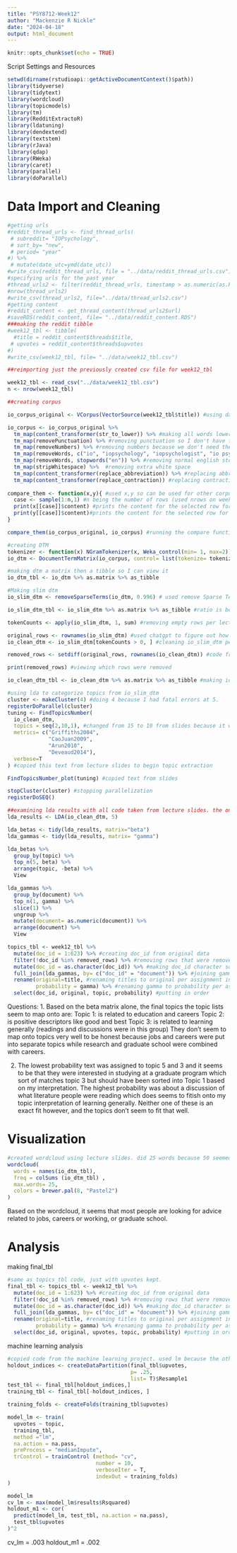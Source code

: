```yaml
---
title: "PSY8712-Week12"
author: "Mackenzie R Nickle"
date: "2024-04-18"
output: html_document
---
```


```r
knitr::opts_chunk$set(echo = TRUE)
```

Script Settings and Resources
```r
setwd(dirname(rstudioapi::getActiveDocumentContext()$path))
library(tidyverse)
library(tidytext)
library(wordcloud)
library(topicmodels)
library(tm)
library(RedditExtractoR)
library(ldatuning)
library(dendextend)
library(textstem)
library(rJava)
library(qdap)
library(RWeka)
library(caret)
library(parallel)
library(doParallel)
```


# Data Import and Cleaning

```r
#getting urls
#reddit_thread_urls <- find_thread_urls(
 # subreddit= "IOPsychology",
 # sort_by= "new",
 # period= "year"
#) %>%
 # mutate(date_utc=ymd(date_utc))
#write_csv(reddit_thread_urls, file = "../data/reddit_thread_urls.csv")
#specifying urls for the past year
#thread_urls2 <- filter(reddit_thread_urls, timestamp > as.numeric(as.POSIXct(Sys.Date()-365)))
#nrow(thread_urls2)
#write_csv(thread_urls2, file="../data/thread_urls2.csv")
#getting content
#reddit_content <- get_thread_content(thread_urls2$url)
#saveRDS(reddit_content, file= "../data/reddit_content.RDS")
###making the reddit tibble
#week12_tbl <- tibble(
  #title = reddit_content$threads$title,
 # upvotes = reddit_content$threads$upvotes
#)
#write_csv(week12_tbl, file= "../data/week12_tbl.csv")

##reimporting just the previously created csv file for week12_tbl

week12_tbl <- read_csv("../data/week12_tbl.csv")
n <- nrow(week12_tbl)
```

```r
##creating corpus

io_corpus_original <- VCorpus(VectorSource(week12_tbl$title)) #using data camp procedures

io_corpus <- io_corpus_original %>% 
  tm_map(content_transformer(str_to_lower)) %>% #making all words lowercase so I don't have to specify IO vs io
  tm_map(removePunctuation) %>% #removing punctuation so I don't have to deal with punctuation when getting rid of io psych 
  tm_map(removeNumbers) %>% #removing numbers because we don't need these for this analysis
  tm_map(removeWords, c("io", "iopsychology", "iopsychologist", "io psych", "riopsychology", "iopsychologists", "riopsychologists", "industrial organizational psychology", "industrial organizational psych", "io psychs", "psychology", "psych", "industrial organizational", "iop", "industrialorganizational")) %>% 
  tm_map(removeWords, stopwords("en")) %>% #removing normal english stopwords. did this after removing the io stuff because it was getting rid of i's 
  tm_map(stripWhitespace) %>%  #removing extra white space
  tm_map(content_transformer(replace_abbreviation)) %>% #replacing abbreviations
  tm_map(content_transformer(replace_contraction)) #replacing contractions
  
compare_them <- function(x,y){ #used x,y so can be used for other corpuses if needed
  case <- sample(1:n,1) #n being the number of rows (used nrows on week12_tbl for this but wanted the function to work outside of specific tibble)
  print(x[[case]]$content) #prints the content for the selected row for x
  print(y[[case]]$content)#prints the content for the selected row for y 
}

compare_them(io_corpus_original, io_corpus) #running the compare function to see differences between the original corpus and the preprocessed corpus. seems to be goodish
```

```r
#creating DTM 
tokenizer <- function(x) NGramTokenizer(x, Weka_control(min= 1, max=2)) #creating tokenizer like data campl to include unigrams and bigrams
io_dtm <- DocumentTermMatrix(io_corpus, control= list(tokenize= tokenizer))

#making dtm a matrix then a tibble so I can view it
io_dtm_tbl <- io_dtm %>% as.matrix %>% as_tibble

#Making slim dtm
io_slim_dtm <- removeSparseTerms(io_dtm, 0.996) # used remove Sparse Terms, messed around with the percentage to get the correct ratio. .997 was 623:519 while .995 was 623:168

io_slim_dtm_tbl <- io_slim_dtm %>% as.matrix %>% as_tibble #ratio is between 2:1 to 3:1 because it's 623 to 250

tokenCounts <- apply(io_slim_dtm, 1, sum) #removing empty rows per lecture slides

original_rows <- rownames(io_slim_dtm) #used chatgpt to figure out how to save which rows would be removed
io_clean_dtm <- io_slim_dtm[tokenCounts > 0, ] #cleaning io_slim_dtm per lecture slides

removed_rows <- setdiff(original_rows, rownames(io_clean_dtm)) #code from chatgpt to see which rows were removed

print(removed_rows) #viewing which rows were removed

io_clean_dtm_tbl <- io_clean_dtm %>% as.matrix %>% as_tibble #making io_clean_dtm a matrix and a tibble so I can examine. Cleaning removed 54 observations. 
```

```r
#using lda to categorize topics from io_slim_dtm
cluster <- makeCluster(4) #doing 4 because I had fatal errors at 5. 
registerDoParallel(cluster)
tuning <- FindTopicsNumber(
  io_clean_dtm,
  topics = seq(2,10,1), #changed from 15 to 10 from slides because it was causing fatal errors
  metrics= c("Griffiths2004",
             "CaoJuan2009",
             "Arun2010",
             "Deveaud2014"),
  verbose=T
) #copied this text from lecture slides to begin topic extraction

FindTopicsNumber_plot(tuning) #copied text from slides

stopCluster(cluster) #stopping parallelization
registerDoSEQ()
```

```r
##examining lda results with all code taken from lecture slides. the only edit was switching from 10 factors to 5 which I made because ten seemed like too many. 
lda_results <- LDA(io_clean_dtm, 5) 

lda_betas <- tidy(lda_results, matrix="beta")
lda_gammas <- tidy(lda_results, matrix= "gamma")

lda_betas %>% 
  group_by(topic) %>%
  top_n(5, beta) %>%
  arrange(topic, -beta) %>%
  View

lda_gammas %>% 
  group_by(document) %>%
  top_n(1, gamma) %>%
  slice(1) %>%
  ungroup %>%
  mutate(document= as.numeric(document)) %>%
  arrange(document) %>%
  View
```

```r
topics_tbl <- week12_tbl %>%
  mutate(doc_id = 1:623) %>% #creating doc_id from original data
  filter(!doc_id %in% removed_rows) %>% #removing rows that were removed when creating the topics
  mutate(doc_id = as.character(doc_id)) %>% #making doc_id character so I can merge with gamma
  full_join(lda_gammas, by= c("doc_id" = "document")) %>% #joining gamma results with original doc_ids
  rename(original=title, #renaming titles to original per assignment instructions 
         probability = gamma) %>% #renaming gamma to probability per assignment instructions
  select(doc_id, original, topic, probability) #putting in order
```
Questions:
1. Based on the beta matrix alone, the final topics the topic lists seem to map onto are:
  Topic 1: is related to education and careers 
  Topic 2: is positive descriptors like good and best 
  Topic 3: is related to learning generally (readings and discussions were in this group)
  They don't seem to map onto topics very well to be honest because jobs and careers were put into separate topics while research and graduate school were combined with careers. 
  
2. The lowest probability text was assigned to topic 5 and 3 and it seems to be that they were interested in studying at a graduate program which sort of matches topic 3 but should have been sorted into Topic 1 based on my interpretation. The highest probability was about a discussion of what literature people were reading which does seems to fitish onto my topic interpretation of learning generally. Neither one of these is an exact fit however, and the topics don't seem to fit that well. 

# Visualization
```r
#created wordcloud using lecture slides. did 25 words because 50 seemed like a lot and was hard to interpret. 
wordcloud(
  words = names(io_dtm_tbl),
  freq = colSums (io_dtm_tbl) ,
  max.words= 25,
  colors = brewer.pal(8, "Pastel2")
)
```
Based on the wordcloud, it seems that most people are looking for advice related to jobs, careers or working, or graduate school. 

# Analysis

making final_tbl
```r
#same as topics_tbl code, just with upvotes kept. 
final_tbl <- topics_tbl <- week12_tbl %>%
  mutate(doc_id = 1:623) %>% #creating doc_id from original data
  filter(!doc_id %in% removed_rows) %>% #removing rows that were removed when creating the topics
  mutate(doc_id = as.character(doc_id)) %>% #making doc_id character so I can merge with gamma
  full_join(lda_gammas, by= c("doc_id" = "document")) %>% #joining gamma results with original doc_ids
  rename(original=title, #renaming titles to original per assignment instructions 
         probability = gamma) %>% #renaming gamma to probability per assignment instructions
  select(doc_id, original, upvotes, topic, probability) #putting in order
```

machine learning analysis
```r
#copied code from the machine learning project. used lm because the other ones were not working. 
holdout_indices <- createDataPartition(final_tbl$upvotes,
                                       p= .25,
                                       list= T)$Resample1
test_tbl <- final_tbl[holdout_indices,]
training_tbl <- final_tbl[-holdout_indices, ]

training_folds <- createFolds(training_tbl$upvotes)

model_lm <- train(
  upvotes ~ topic,
  training_tbl,
  method ="lm",
  na.action = na.pass,
  preProcess = "medianImpute",
  trControl = trainControl (method= "cv",
                            number = 10,
                            verboseIter = T,
                            indexOut = training_folds)
)

model_lm
cv_lm <- max(model_lm$results$Rsquared)
holdout_m1 <- cor(
  predict(model_lm, test_tbl, na.action = na.pass),
  test_tbl$upvotes
)^2

```

cv_lm = .003
holdout_m1 = .002
